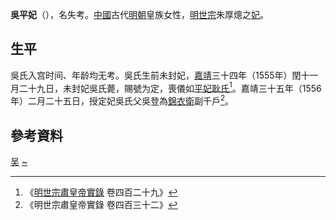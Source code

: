 {{東亞女性歷史人物
|名稱 =定妃吳氏
|身份 =明朝妃嫔
|位號=妃
|徽號=定
|逝世年=1555年
|墳墓=北京金山
|夫=[[嘉靖帝|嘉靖帝]]
}}
'''吳平妃'''（{{bd|16世纪|？|1555年||catIdx=W}}），名失考。[[中國|中國]]古代[[明朝|明朝]]皇族女性，[[明世宗|明世宗]]朱厚熜之[[妃|妃]]。

==生平==
吳氏入宫时间、年龄均无考。吳氏生前未封妃，[[嘉靖|嘉靖]]三十四年（1555年）閏十一月二十九日，未封妃吳氏薨，賜號为定，喪儀如[[耿平妃_(明世宗)|平妃耿氏]]<ref>《[[明實錄|明世宗肅皇帝實錄]] 卷四百二十九》</ref>。嘉靖三十五年（1556年）二月二十五日，授定妃吳氏父吳登為[[錦衣衛|錦衣衛]]副千戶<ref>《明世宗肅皇帝實錄 卷四百三十二》</ref>。
== 參考資料 ==
{{reflist}}

{{明世宗皇室}}

[[Category:明世宗妃|吴]]
[[Category:吴姓|~]]